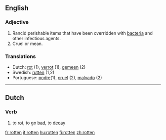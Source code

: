 ==English==
===Adjective===

#Rancid perishable items that have been overridden with [[bacteria]] and other infectious agents.
#Cruel or mean.

===Translations===
*Dutch: [[rot]] (1), [[verrot]] (1), [[gemeen]] (2)
*Swedish: [[rutten]] (1,2)
*Portuguese: [[podre]](1), [[cruel]] (2), [[malvado]] (2)

----

==Dutch==
===Verb===

# to [[rot]], to go [[bad]], to [[decay]]

[[fr:rotten]]
[[it:rotten]]
[[hu:rotten]]
[[fi:rotten]]
[[zh:rotten]]